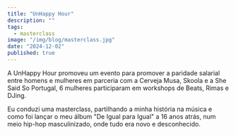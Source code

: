 ```yaml
---
title: "UnHappy Hour"
description: ""
tags:
  - masterclass
image: "/img/blog/masterclass.jpg"
date: "2024-12-02"
published: true
---
```


A UnHappy Hour promoveu um evento para promover a paridade salarial entre homens e mulheres em parceria com a Cerveja Musa, Skoola e a She Said So Portugal, 6 mulheres participaram em workshops de Beats, Rimas e DJing.

Eu conduzi uma masterclass, partilhando a minha história na música e como foi lançar o meu álbum "De Igual para Igual" a 16 anos atrás, num meio hip-hop masculinizado, onde tudo era novo e desconhecido.
